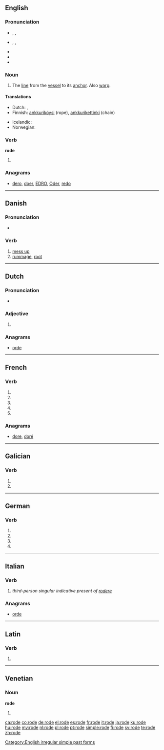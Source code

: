 ==English==

===Pronunciation===
* {{a|UK}} {{enPR|rōd}}, {{IPA|/ˈɹəʊd/}}, {{X-SAMPA|/r@Ud/}}
* {{a|US}} {{enPR|rōd}}, {{IPA|/ˈɹoʊd/}}, {{X-SAMPA|/roUd/}}
* {{audio|en-us-rode.ogg|Audio (US)}}
* {{rhymes|əʊd}}
* {{homophones|road|rowed}}

===Noun===
{{en-noun}}

# {{nautical}} The [[line]] from the [[vessel]] to its [[anchor]]. Also [[warp]].

====Translations====
{{trans-top|The line from the vessel to its anchor}}
* Dutch: {{t+|nl|reed}}, {{t+|nl|reden}}
* Finnish: [[ankkuriköysi]] (rope), [[ankkurikettinki]] (chain)
{{trans-mid}}
* Icelandic: {{t+|is|reið}}
* Norwegian: {{t+|no|red}}
{{trans-bottom}}

===Verb===
'''rode'''

# {{simple past of|ride}}

===Anagrams===
* [[dero#English|dero]], [[doer#English|doer]], [[EDRO#English|EDRO]], [[Oder#English|Oder]], [[redo#English|redo]]

[[Category:English irregular simple past forms]]

----

==Danish==
{{wikipedia|lang=da}}

===Pronunciation===
* {{IPA|/roːdə/|[ˈʁoːðə]|lang=da}}

===Verb===
{{da-verb|rod|rode|roder|rodede|har|rodet}}

# [[mess up]] {{qualifier|make a physical mess of}}
# [[rummage]], [[root]]

----

==Dutch==

===Pronunciation===
* {{IPA|/ˈroː.də/|lang=nl}}

===Adjective===
{{head|nl}}

# {{nl-adj-inflected|rood}}

===Anagrams===
* [[orde#Dutch|orde]]

----

==French==

===Verb===
{{fr-verb-form}}

# {{conjugation of|roder||1|s|pres|ind|lang=fr}}
# {{conjugation of|roder||3|s|pres|ind|lang=fr}}
# {{conjugation of|roder||1|s|pres|sub|lang=fr}}
# {{conjugation of|roder||1|s|pres|sub|lang=fr}}
# {{conjugation of|roder||2|s|imp|lang=fr}}

===Anagrams===
* [[dore#French|dore]], [[doré#French|doré]]

----

==Galician==

===Verb===
{{gl-verb-form}}

# {{conjugation of|rodar||lang=gl|1|s|pres|sub}}
# {{conjugation of|rodar||lang=gl|3|s|pres|sub}}

----

==German==

===Verb===
{{head|de}}

# {{de-verb form of|roden|1|s|g}}
# {{de-verb form of|roden|1|s|k1}}
# {{de-verb form of|roden|3|s|k1}}
# {{de-verb form of|roden|i|s}}

----

==Italian==

===Verb===
{{head|it|verb form}}

# ''third-person singular indicative present of [[rodere]]''

===Anagrams===
* [[orde#Italian|orde]]

----

==Latin==

===Verb===
{{la-verb-form|rōde}}

# {{conjugation of|rodo|rōdō|2|s|pres|act|imp|lang=la}}

----

==Venetian==

===Noun===
'''rode''' {{f}}

# {{plural of|roda|lang=vec}}

[[ca:rode]]
[[co:rode]]
[[de:rode]]
[[el:rode]]
[[es:rode]]
[[fr:rode]]
[[it:rode]]
[[ja:rode]]
[[ku:rode]]
[[hu:rode]]
[[my:rode]]
[[nl:rode]]
[[pl:rode]]
[[pt:rode]]
[[simple:rode]]
[[fi:rode]]
[[sv:rode]]
[[te:rode]]
[[zh:rode]]